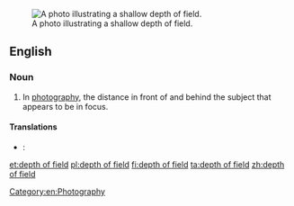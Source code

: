[[Image:DOF-ShallowDepthofField.jpg|thumb|right|A photo illustrating a shallow depth of field.]]
==English==
{{wikipedia}}

===Noun===
{{en-noun|head=[[depth]] of [[field]]|depths of field}}

# In [[photography]], the distance in front of and behind the subject that appears to be in focus.

====Translations====
{{checktrans-top}}
* {{ttbc|de}}: {{t-|de|Tiefenunschärfe|f}}
{{trans-mid}}
{{trans-bottom}}

[[Category:en:Photography]]

[[et:depth of field]]
[[pl:depth of field]]
[[fi:depth of field]]
[[ta:depth of field]]
[[zh:depth of field]]